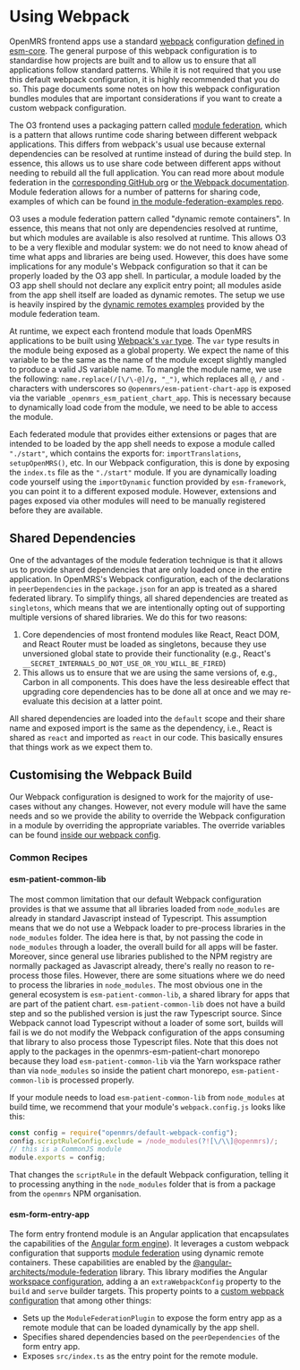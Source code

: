 # Using Webpack

OpenMRS frontend apps use a standard [webpack](https://webpack.js.org) configuration [defined in esm-core](https://github.com/openmrs/openmrs-esm-core/tree/main/packages/tooling/webpack-config).
The general purpose of this webpack configuration is to standardise how projects are built and to allow us to ensure that all applications follow standard
patterns. While it is not required that you use this default webpack configuration, it is highly recommended that you do so. This page documents some notes
on how this webpack configuration bundles modules that are important considerations if you want to create a custom webpack configuration.

The O3 frontend uses a packaging pattern called [module federation](/docs/frontend-modules/module-loading), which is a pattern that allows runtime code sharing between different webpack applications.
This differs from webpack's usual use because external dependencies can be resolved at runtime instead of during the build step. In essence, this allows us to
use share code between different apps without needing to rebuild all the full application. You can read more about module federation in the
[corresponding GitHub org](https://github.com/module-federation) or [the Webpack documentation](https://webpack.js.org/concepts/module-federation/). Module
federation allows for a number of patterns for sharing code, examples of which can be found [in the module-federation-examples repo](https://github.com/module-federation/module-federation-examples).

O3 uses a module federation pattern called "dynamic remote containers". In essence, this means that not only are dependencies resolved at runtime, but which
modules are available is also resolved at runtime. This allows O3 to be a very flexible and modular system: we do not need to know ahead of time what apps and
libraries are being used. However, this does have some implications for any module's Webpack configuration so that it can be properly loaded by the O3 app
shell. In particular, a module loaded by the O3 app shell should not declare any explicit entry point; all modules aside from the app shell itself are loaded as
dynamic remotes. The setup we use is heavily inspired by the [dynamic remotes examples](https://github.com/module-federation/module-federation-examples/tree/master/advanced-api)
provided by the module federation team.

At runtime, we expect each frontend module that loads OpenMRS applications to be built using [Webpack's `var` type](https://webpack.js.org/configuration/output/#outputlibrarytype).
The `var` type results in the module being exposed as a global property. We expect the name of this variable to be the same as the name of the module
except slightly mangled to produce a valid JS variable name. To mangle the module name, we use the following: `name.replace(/[\/\-@]/g, "_")`, which replaces
all `@`, `/` and `-` characters with underscores so `@openmrs/esm-patient-chart-app` is exposed via the variable `_openmrs_esm_patient_chart_app`. This is necessary
because to dynamically load code from the module, we need to be able to access the module.

Each federated module that provides either extensions or pages that are intended to be loaded by the app shell needs to expose a module called `"./start"`, which
contains the exports for: `importTranslations`, `setupOpenMRS()`, etc. In our Webpack configuration, this is done by exposing the `index.ts` file as the
`"./start"` module. If you are dynamically loading code yourself using the `importDynamic` function provided by `esm-framework`, you can point it to a different
exposed module. However, extensions and pages exposed via other modules will need to be manually registered before they are available.

## Shared Dependencies

One of the advantages of the module federation technique is that it allows us to provide shared dependencies that are only loaded once in the entire application.
In OpenMRS's Webpack configuration, each of the declarations in `peerDependencies` in the `package.json` for an app is treated as a shared federated library.
To simplify things, all shared dependencies are treated as `singletons`, which means that we are intentionally opting out of supporting multiple versions of shared
libraries. We do this for two reasons:

1. Core dependencies of most frontend modules like React, React DOM, and React Router must be loaded as singletons, because they use unversioned global state to provide their functionality (e.g., React's `__SECRET_INTERNALS_DO_NOT_USE_OR_YOU_WILL_BE_FIRED`)
2. This allows us to ensure that we are using the same versions of, e.g., Carbon in all components. This does have the less desireable effect that upgrading core dependencies has to be done all at once and we may re-evaluate this decision at a latter point.

All shared dependencies are loaded into the `default` scope and their share name and exposed import is the same as the dependency, i.e., React is shared as
`react` and imported as `react` in our code. This basically ensures that things work as we expect them to.

## Customising the Webpack Build

Our Webpack configuration is designed to work for the majority of use-cases without any changes. However, not every module will have the same needs and so we
provide the ability to override the Webpack configuration in a module by overriding the appropriate variables. The override variables can be found [inside our
webpack config](https://github.com/openmrs/openmrs-esm-core/blob/1acdec571b0284d0c78c367b1377d544bc87485a/packages/tooling/webpack-config/src/index.ts#L84).

### Common Recipes

#### esm-patient-common-lib

The most common limitation that our default Webpack configuration provides is that we assume that all libraries loaded from `node_modules` are already in
standard Javascript instead of Typescript. This assumption means that we do not use a Webpack loader to pre-process libraries in the `node_modules` folder. The
idea here is that, by not passing the code in `node_modules` through a loader, the overall build for all apps will be faster. Moreover, since general use
libraries published to the NPM registry are normally packaged as Javascript already, there's really no reason to re-process those files. However, there are
some situations where we do need to process the libraries in `node_modules`. The most obvious one in the general ecosystem is `esm-patient-common-lib`, a shared
library for apps that are part of the patient chart. `esm-patient-common-lib` does not have a build step and so the published version is just the raw Typescript
source. Since Webpack cannot load Typescript without a loader of some sort, builds will fail is we do not modify the Webpack configuration of the apps consuming
that library to also process those Typescript files. Note that this does not apply to the packages in the openmrs-esm-patient-chart monorepo because they load
`esm-patient-common-lib` via the Yarn workspace rather than via `node_modules` so inside the patient chart monorepo, `esm-patient-common-lib` is processed
properly.

If your module needs to load `esm-patient-common-lib` from `node_modules` at build time, we recommend that your module's `webpack.config.js` looks like this:

```js
const config = require("openmrs/default-webpack-config");
config.scriptRuleConfig.exclude = /node_modules(?![\/\\]@openmrs)/;
// this is a CommonJS module
module.exports = config;
```

That changes the `scriptRule` in the default Webpack configuration, telling it to processing anything in the `node_modules` folder that is from a package from
the `openmrs` NPM organisation.

#### esm-form-entry-app

The form entry frontend module is an Angular application that encapsulates the capabilities of the [Angular form engine](/docs/key-repositories#angular-form-engine)). It leverages a custom webpack configuration that supports [module federation](http://localhost:3000/docs/frontend-modules/loading-modules#module-federation) using dynamic remote containers. These capabilities are enabled by the [@angular-architects/module-federation](https://github.com/angular-architects/module-federation-plugin) library. This library modifies the Angular [workspace configuration](https://github.com/openmrs/openmrs-esm-patient-chart/blob/main/packages/esm-form-entry-app/angular.json), adding a an `extraWebpackConfig` property to the `build` and `serve` builder targets. This property points to a [custom webpack configuration](https://github.com/openmrs/openmrs-esm-patient-chart/blob/main/packages/esm-form-entry-app/webpack.config.js) that among other things:

- Sets up the `ModuleFederationPlugin` to expose the form entry app as a remote module that can be loaded dynamically by the app shell.
- Specifies shared dependencies based on the `peerDependencies` of the form entry app.
- Exposes `src/index.ts` as the entry point for the remote module.
